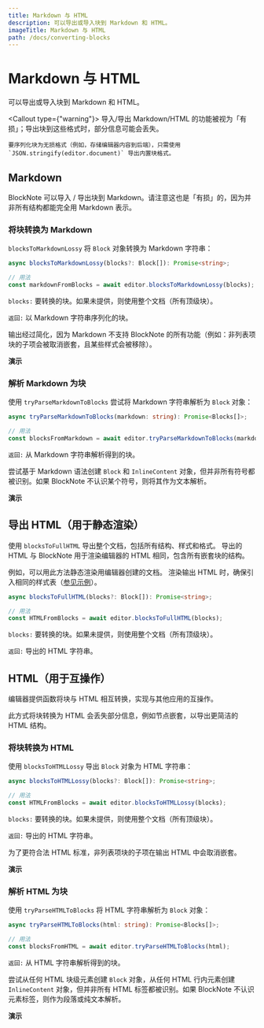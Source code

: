 ```yaml
---
title: Markdown 与 HTML
description: 可以导出或导入块到 Markdown 和 HTML。
imageTitle: Markdown 与 HTML
path: /docs/converting-blocks
---
```



# Markdown 与 HTML

可以导出或导入块到 Markdown 和 HTML。

<Callout type={"warning"}>
    导入/导出 Markdown/HTML 的功能被视为「有损」；导出块到这些格式时，部分信息可能会丢失。

    要序列化块为无损格式（例如，存储编辑器内容到后端），只需使用 `JSON.stringify(editor.document)` 导出内置块格式。

</Callout>

## Markdown

BlockNote 可以导入 / 导出块到 Markdown。请注意这也是「有损」的，因为并非所有结构都能完全用 Markdown 表示。

### 将块转换为 Markdown

`blocksToMarkdownLossy` 将 `Block` 对象转换为 Markdown 字符串：

```typescript
async blocksToMarkdownLossy(blocks?: Block[]): Promise<string>;

// 用法
const markdownFromBlocks = await editor.blocksToMarkdownLossy(blocks);
```

`blocks:` 要转换的块。如果未提供，则使用整个文档（所有顶级块）。

`返回:` 以 Markdown 字符串序列化的块。

输出经过简化，因为 Markdown 不支持 BlockNote 的所有功能（例如：非列表项块的子项会被取消嵌套，且某些样式会被移除）。

**演示**

<Example name="interoperability/converting-blocks-to-md" />

### 解析 Markdown 为块

使用 `tryParseMarkdownToBlocks` 尝试将 Markdown 字符串解析为 `Block` 对象：

```typescript
async tryParseMarkdownToBlocks(markdown: string): Promise<Blocks[]>;

// 用法
const blocksFromMarkdown = await editor.tryParseMarkdownToBlocks(markdown);
```

`返回:` 从 Markdown 字符串解析得到的块。

尝试基于 Markdown 语法创建 `Block` 和 `InlineContent` 对象，但并非所有符号都被识别。如果 BlockNote 不认识某个符号，则将其作为文本解析。

**演示**

<Example name="interoperability/converting-blocks-from-md" />

## 导出 HTML（用于静态渲染）

使用 `blocksToFullHTML` 导出整个文档，包括所有结构、样式和格式。
导出的 HTML 与 BlockNote 用于渲染编辑器的 HTML 相同，包含所有嵌套块的结构。

例如，可以用此方法静态渲染用编辑器创建的文档。
渲染输出 HTML 时，确保引入相同的样式表（[参见示例](/examples/backend/rendering-static-documents)）。

```typescript
async blocksToFullHTML(blocks?: Block[]): Promise<string>;

// 用法
const HTMLFromBlocks = await editor.blocksToFullHTML(blocks);
```

`blocks:` 要转换的块。如果未提供，则使用整个文档（所有顶级块）。

`返回:` 导出的 HTML 字符串。

## HTML（用于互操作）

编辑器提供函数将块与 HTML 相互转换，实现与其他应用的互操作。

此方式将块转换为 HTML 会丢失部分信息，例如节点嵌套，以导出更简洁的 HTML 结构。

### 将块转换为 HTML

使用 `blocksToHTMLLossy` 导出 `Block` 对象为 HTML 字符串：

```typescript
async blocksToHTMLLossy(blocks?: Block[]): Promise<string>;

// 用法
const HTMLFromBlocks = await editor.blocksToHTMLLossy(blocks);
```

`blocks:` 要转换的块。如果未提供，则使用整个文档（所有顶级块）。

`返回:` 导出的 HTML 字符串。

为了更符合法 HTML 标准，非列表项块的子项在输出 HTML 中会取消嵌套。

**演示**

<Example name="interoperability/converting-blocks-to-html" />

### 解析 HTML 为块

使用 `tryParseHTMLToBlocks` 将 HTML 字符串解析为 `Block` 对象：

```typescript
async tryParseHTMLToBlocks(html: string): Promise<Blocks[]>;

// 用法
const blocksFromHTML = await editor.tryParseHTMLToBlocks(html);
```

`返回:` 从 HTML 字符串解析得到的块。

尝试从任何 HTML 块级元素创建 `Block` 对象，从任何 HTML 行内元素创建 `InlineContent` 对象，但并非所有 HTML 标签都被识别。如果 BlockNote 不认识元素标签，则作为段落或纯文本解析。

**演示**

<Example name="interoperability/converting-blocks-from-html" />